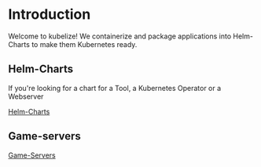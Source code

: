 # Introduction
 
Welcome to kubelize! We containerize and package applications into Helm-Charts to make them Kubernetes ready.

## Helm-Charts

If you're looking for a chart for a Tool, a Kubernetes Operator or a Webserver

[Helm-Charts](https://docs.kubelize.com/Helm-Charts)

## Game-servers

[Game-Servers](https://docs.kubelize.com/Game-Servers)